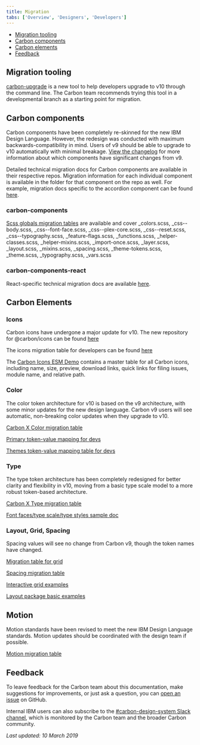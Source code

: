 ```yaml
---
title: Migration
tabs: ['Overview', 'Designers', 'Developers']
---
```


<AnchorLinks>

- [Migration tooling](#migration-tooling)
- [Carbon components](#carbon-components)
- [Carbon elements](#carbon-elements)
- [Feedback](#feedback)

</AnchorLinks>

## Migration tooling

[carbon-upgrade](https://github.com/carbon-design-system/carbon-upgrade/blob/master/README.md) is a new tool to help developers upgrade to v10 through the command line. The Carbon team recommends trying this tool in a developmental branch as a starting point for migration.

## Carbon components
Carbon components have been completely re-skinned for the new IBM Design Language. However, the redesign was conducted with maximum backwards-compatibility in mind. Users of v9 should be able to upgrade to v10 automatically with minimal breakage. [View the changelog](https://github.com/IBM/carbon-components/releases/) for more information about which components have significant changes from v9.

Detailed technical migration docs for Carbon components are available in their respective repos. Migration information for each individual component is available in the folder for that component on the repo as well. For example, migration docs specific to the accordion component can be found [here](https://github.com/IBM/carbon-components/blob/master/src/components/accordion/migrate-to-10.x.md).

### carbon-components

[Scss globals migration tables](https://github.com/IBM/carbon-components/blob/master/src/globals/scss/migrate-to-10.x.md) are available and cover _colors.scss, _css--body.scss, _css--font-face.scss, _css--plex-core.scss, _css--reset.scss, _css--typography.scss, _feature-flags.scss, _functions.scss, _helper-classes.scss, _helper-mixins.scss, _import-once.scss, _layer.scss, _layout.scss, _mixins.scss, _spacing.scss, _theme-tokens.scss, _theme.scss, _typography.scss, _vars.scss

### carbon-components-react

React-specific technical migration docs are available [here](https://github.com/IBM/carbon-components-react/tree/master/docs).

## Carbon Elements

### Icons

Carbon icons have undergone a major update for v10. The new repository for @carbon/icons can be found [here](https://www.npmjs.com/package/@carbon/icons) 

The icons migration table for developers can be found [here](https://github.com/IBM/carbon-elements/blob/master/docs/migration/10.x-icons.md)

The [Carbon Icons ESM Demo](https://carbon-elements.netlify.com/icons/examples/preview/) contains a master table for all Carbon icons, including name, size, preview, download links, quick links for filing issues, module name, and relative path.

### Color

The color token architecture for v10 is based on the v9 architecture, with some minor updates for the new design language. Carbon v9 users will see automatic, non-breaking color updates when they upgrade to v10.

[Carbon X Color migration table](https://github.com/IBM/carbon-elements/blob/master/docs/migration/10.x-color.md) 

[Primary token-value mapping for devs](https://carbon-elements.netlify.com/colors/examples/preview/)

[Themes token-value mapping table for devs](https://carbon-elements.netlify.com/themes/examples/preview/)

### Type

The type token architecture has been completely redesigned for better clarity and flexibility in v10, moving from a basic type scale model to a more robust token-based architecture. 

[Carbon X Type migration table](https://github.com/IBM/carbon-elements/blob/master/docs/migration/10.x-type.md)

[Font faces/type scale/type styles sample doc](https://carbon-elements.netlify.com/type/examples/preview/)

### Layout, Grid, Spacing

Spacing values will see no change from Carbon v9, though the token names have changed.

[Migration table for grid](https://github.com/IBM/carbon-components/blob/master/src/globals/grid/migrate-to-10.x.md)

[Spacing migration table](https://ibm.ent.box.com/notes/384159536126?s=06z8k6xsqum3ghr7njo1i30pzv8q3xi8)

[Interactive grid examples](https://carbon-elements.netlify.com/grid/examples/preview/)

[Layout package basic examples](https://carbon-elements.netlify.com/layout/examples/preview/)

## Motion

Motion standards have been revised to meet the new IBM Design Language standards. Motion updates should be coordinated with the design team if possible.

[Motion migration table](https://ibm.box.com/s/kl4veivvh8mqixv2t5qpu5q0seqjpeq8)

## Feedback
To leave feedback for the Carbon team about this documentation, make suggestions for improvements, or just ask a question, you can [open an issue](https://github.com/carbon-design-system/carbon-website/issues/new?template=feedback.md&labels=feedback&title=User+feedback+for+Migration+Developers+page) on GitHub.

Internal IBM users can also subscribe to the [#carbon-design-system Slack channel](https://ibm-studios.slack.com/messages/C0M053VPT/details/), which is monitored by the Carbon team and the broader Carbon community.


_Last updated: 10 March 2019_

